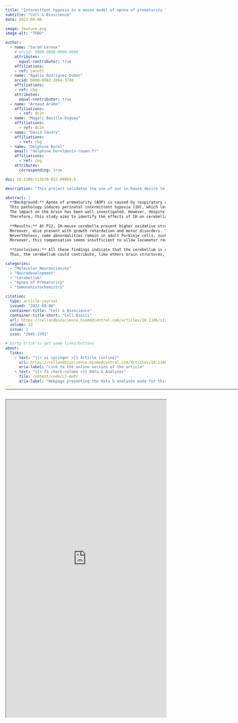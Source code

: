 ```yaml
---
title: "Intermittent hypoxia in a mouse model of apnea of prematurity leads to a retardation of cerebellar development and long-term functional deficits"
subtitle: "Cell & Bioscience"
date: 2022-09-06

image: feature.png
image-alt: "TODO"

author:
  - name: "Sarah Leroux"
    # orcid: 0000-0000-0000-0000
    attributes:
      equal-contributor: true
    affiliations:
    - ref: sanofi
  - name: "Agalic Rodriguez-Duboc"
    orcid: 0000-0002-2084-3780
    affiliations:
    - ref: cbg
    attributes:
      equal-contributor: true
  - name: "Arnaud Arabo"
    affiliations:
      - ref: dc2n
  - name: "Magali Basille-Duguay"
    affiliations:
      - ref: dc2n
  - name: "David Vaudry"
    affiliations:
      - ref: cbg
  - name: "Delphine Burel"
    email: "delphine.burel@univ-rouen.fr"
    affiliations:
      - ref: cbg
    attributes:
      corresponding: true

doi: 10.1186/s13578-022-00869-5

description: "This project validates the use of our in-house device to implement an intermittent hypoxia protocol mimicking apnea of prematurity."

abstract: |
  **Background:** Apnea of prematurity (AOP) is caused by respiratory control immaturity and affects nearly 50% of premature newborns. 
  This pathology induces perinatal intermittent hypoxia (IH), which leads to neurodevelopmental disorders. 
  The impact on the brain has been well investigated. However, despite its functional importance and immaturity at birth, the involvement of the cerebellum remains poorly understood. 
  Therefore, this study aims to identify the effects of IH on cerebellar development using a mouse model of AOP consisting of repeated 2-min cycles of hypoxia and reoxygenation over 6 h and for 10 days starting on postnatal day 2 (P2).
  
  **Results:** At P12, IH-mouse cerebella present higher oxidative stress associated with delayed maturation of the cerebellar cortex and decreased dendritic arborization of Purkinje cells. 
  Moreover, mice present with growth retardation and motor disorders. In response to hypoxia, the developing cerebellum triggers compensatory mechanisms resulting in the unaltered organization of the cortical layers from P21 onwards. 
  Nevertheless, some abnormalities remain in adult Purkinje cells, such as the dendritic densification, the increase in afferent innervation, and axon hypomyelination. 
  Moreover, this compensation seems insufficient to allow locomotor recovery because adult mice still show motor impairment and significant disorders in spatial learning.
  
  **Conclusions:** All these findings indicate that the cerebellum is a target of intermittent hypoxia through alterations of developmental mechanisms leading to long-term functional deficits. 
  Thus, the cerebellum could contribute, like others brain structures, to explaining the pathophysiology of AOP.

categories:
  - "Molecular Neurosciences"
  - "Neurodevelopment"
  - "Cerebellum"
  - "Apnea of Prematurity"
  - "Immunohistochemistry"

citation:
  type: article-journal
  issued: "2022-09-06"
  container-title: "Cell & Bioscience"
  container-title-short: "Cell Biosci"
  url: https://cellandbioscience.biomedcentral.com/articles/10.1186/s13578-022-00869-5
  volume: 12
  issue: 1
  issn: "2045-3701"

# Dirty trick to get some links/buttons
about:
  links:
    - text: "{{< ai springer >}} Article (online)"
      url: https://cellandbioscience.biomedcentral.com/articles/10.1186/s13578-022-00869-5
      aria-label: "Link to the online version of the article"
    - text: "{{< fa chart-column >}} Data & Analyses"
      file: content/code/LT-AoP/
      aria-label: "Webpage presenting the data & analyses made for this project"
---
```


<hr style="margin-bottom: 30px; margin-top: -12px;" width="900px">

<object data="CB22.pdf" type="application/pdf" width="100%" height="1000">
  <iframe width="100%" height="1000"
    src="https://docs.google.com/viewer?url=https://github.com/agalic-rd/agalic-rd.com/raw/main/content/pubs/articles/CB22/CB22.pdf&embedded=true">
  </iframe>
</object>